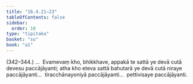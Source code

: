 ```yaml
---
title: "16.4.21–23"
tableOfContents: false
sidebar:
  order: 10
type: "tipitaka"
basket: "su"
book: "a1"
---
```



<DynamicBreadcrumb />

<Paragraph type="center" book="a1">
(342–344.)
</Paragraph>

<Paragraph number="429" book="a1">
…  Evamevaṃ kho, bhikkhave, appakā te sattā ye devā cutā devesu paccājāyanti; atha kho eteva sattā bahutarā ye devā cutā niraye paccājāyanti…  tiracchānayoniyā paccājāyanti…  pettivisaye paccājāyanti.
</Paragraph>